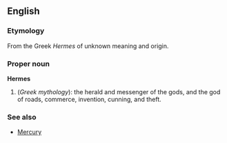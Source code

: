 ==English==
===Etymology===
From the Greek ''Hermes'' of unknown meaning and origin.

===Proper noun===
'''Hermes'''
{{wikipedia}}
# (''Greek mythology''): the herald and messenger of the gods, and the god of roads, commerce, invention, cunning, and theft.

===See also===
* [[Mercury]]